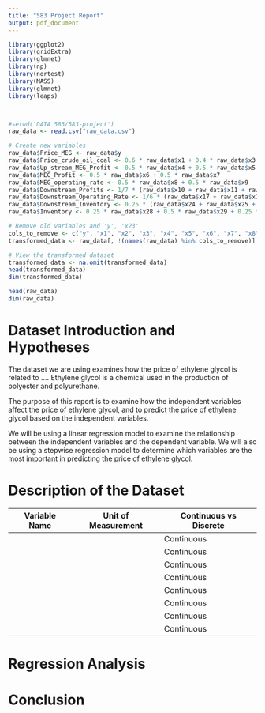```yaml
---
title: "583 Project Report"
output: pdf_document
---
```



```r
library(ggplot2)
library(gridExtra)
library(glmnet)
library(np)
library(nortest)
library(MASS)
library(glmnet)
library(leaps)



#setwd('DATA 583/583-project')
raw_data <- read.csv("raw_data.csv")

# Create new variables
raw_data$Price_MEG <- raw_data$y
raw_data$Price_crude_oil_coal <- 0.6 * raw_data$x1 + 0.4 * raw_data$x3
raw_data$Up_stream_MEG_Profit <- 0.5 * raw_data$x4 + 0.5 * raw_data$x5
raw_data$MEG_Profit <- 0.5 * raw_data$x6 + 0.5 * raw_data$x7
raw_data$MEG_operating_rate <- 0.5 * raw_data$x8 + 0.5 * raw_data$x9
raw_data$Downstream_Profits <- 1/7 * (raw_data$x10 + raw_data$x11 + raw_data$x12 + raw_data$x13 + raw_data$x14 + raw_data$x15 + raw_data$x16)
raw_data$Downstream_Operating_Rate <- 1/6 * (raw_data$x17 + raw_data$x18 + raw_data$x19 + raw_data$x20 + raw_data$x21 + raw_data$x22)
raw_data$Downstream_Inventory <- 0.25 * (raw_data$x24 + raw_data$x25 + raw_data$x26 + raw_data$x27)
raw_data$Inventory <- 0.25 * raw_data$x28 + 0.5 * raw_data$x29 + 0.25 * raw_data$x30

# Remove old variables and 'y', 'x23'
cols_to_remove <- c("y", "x1", "x2", "x3", "x4", "x5", "x6", "x7", "x8", "x9", "x10", "x11", "x12", "x13", "x14", "x15", "x16", "x17", "x18", "x19", "x20", "x21", "x22", "x23", "x24", "x25", "x26", "x27", "x28", "x29", "x30")
transformed_data <- raw_data[, !(names(raw_data) %in% cols_to_remove)]

# View the transformed dataset
transformed_data <- na.omit(transformed_data)
head(transformed_data)
dim(transformed_data)

head(raw_data)
dim(raw_data)
```


# Dataset Introduction and Hypotheses
The dataset we are using examines how the price of ethylene glycol is related to .... Ethylene glycol is a chemical used in the production of polyester and polyurethane.

The purpose of this report is to examine how the independent variables affect the price of ethylene glycol, and to predict the price of ethylene glycol based on the independent variables.

We will be using a linear regression model to examine the relationship between the independent variables and the dependent variable. We will also be using a stepwise regression model to determine which variables are the most important in predicting the price of ethylene glycol.





# Description of the Dataset

| Variable Name | Unit of Measurement | Continuous vs Discrete |
|---------------|---------------------|------------------------|
|               |                     | Continuous             |
|               |                     | Continuous             |
|               |                     | Continuous             |
|               |                     | Continuous             |
|               |                     | Continuous             |
|               |                     | Continuous             |
|               |                     | Continuous             |
|               |                     | Continuous             |




# Regression Analysis




# Conclusion


